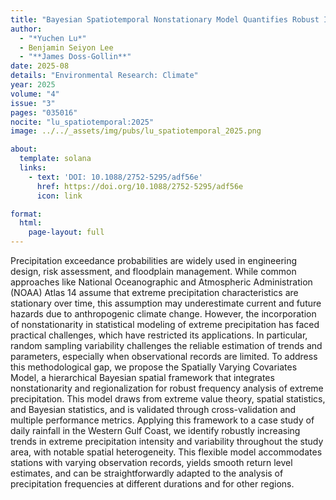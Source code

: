 ```yaml
---
title: "Bayesian Spatiotemporal Nonstationary Model Quantifies Robust Increases in Daily Extreme Rainfall Across the Western Gulf Coast"
author:
  - "*Yuchen Lu*"
  - Benjamin Seiyon Lee
  - "**James Doss-Gollin**"
date: 2025-08
details: "Environmental Research: Climate"
year: 2025
volume: "4"
issue: "3"
pages: "035016"
nocite: "lu_spatiotemporal:2025"
image: ../../_assets/img/pubs/lu_spatiotemporal_2025.png

about:
  template: solana
  links:
    - text: 'DOI: 10.1088/2752-5295/adf56e'
      href: https://doi.org/10.1088/2752-5295/adf56e
      icon: link

format:
  html:
    page-layout: full
---
```


Precipitation exceedance probabilities are widely used in engineering design, risk assessment, and floodplain management. While common approaches like National Oceanographic and Atmospheric Administration (NOAA) Atlas 14 assume that extreme precipitation characteristics are stationary over time, this assumption may underestimate current and future hazards due to anthropogenic climate change. However, the incorporation of nonstationarity in statistical modeling of extreme precipitation has faced practical challenges, which have restricted its applications. In particular, random sampling variability challenges the reliable estimation of trends and parameters, especially when observational records are limited. To address this methodological gap, we propose the Spatially Varying Covariates Model, a hierarchical Bayesian spatial framework that integrates nonstationarity and regionalization for robust frequency analysis of extreme precipitation. This model draws from extreme value theory, spatial statistics, and Bayesian statistics, and is validated through cross-validation and multiple performance metrics. Applying this framework to a case study of daily rainfall in the Western Gulf Coast, we identify robustly increasing trends in extreme precipitation intensity and variability throughout the study area, with notable spatial heterogeneity. This flexible model accommodates stations with varying observation records, yields smooth return level estimates, and can be straightforwardly adapted to the analysis of precipitation frequencies at different durations and for other regions.

:::{#bibliography}
:::
